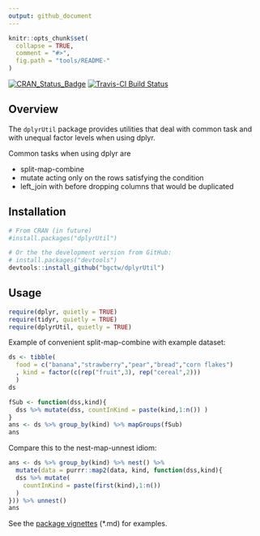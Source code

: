 ```yaml
---
output: github_document
---
```


<!-- 
README.md is generated from README.Rmd. Please edit that file
rmarkdown::render(
  "README.Rmd", output_format = rmarkdown::github_document(html_preview = FALSE)) 
-->


```r
knitr::opts_chunk$set(
  collapse = TRUE,
  comment = "#>",
  fig.path = "tools/README-"
)
```

[![CRAN_Status_Badge](http://www.r-pkg.org/badges/version/dplyrUtil)](http://cran.r-project.org/package=dplyrUtil)
[![Travis-CI Build Status](https://travis-ci.org/bgctw/dplyrUtil.svg?branch=master)](https://travis-ci.org/bgctw/dplyrUtil)


## Overview

The `dplyrUtil` package provides utilities that deal with common task and 
with unequal factor levels when using dplyr.

Common tasks when using dplyr are 

- split-map-combine
- mutate acting only on the rows satisfying the condition
- left_join with before dropping columns that would be duplicated

## Installation

```r
# From CRAN (in future)
#install.packages("dplyrUtil")

# Or the the development version from GitHub:
# install.packages("devtools")
devtools::install_github("bgctw/dplyrUtil")
```

## Usage

```r
require(dplyr, quietly = TRUE)
require(tidyr, quietly = TRUE)
require(dplyrUtil, quietly = TRUE)
```


Example of convenient split-map-combine with example dataset:
```r
ds <- tibble(
  food = c("banana","strawberry","pear","bread","corn flakes")
  , kind = factor(c(rep("fruit",3), rep("cereal",2)))
  )
ds
```

```r
fSub <- function(dss,kind){ 
  dss %>% mutate(dss, countInKind = paste(kind,1:n()) )
}
ans <- ds %>% group_by(kind) %>% mapGroups(fSub)
ans
```

Compare this to the nest-map-unnest idiom:
```r
ans <- ds %>% group_by(kind) %>% nest() %>% 
  mutate(data = purrr::map2(data, kind, function(dss,kind){
  dss %>% mutate(
    countInKind = paste(first(kind),1:n())
  )
})) %>% unnest()
ans
```



See the [package vignettes](https://github.com/bgctw/dplyrUtil/tree/master/vignettes) (*.md) for  examples.

